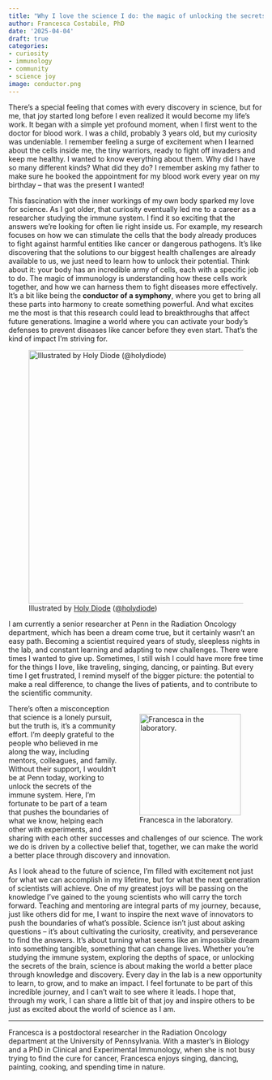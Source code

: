 ```yaml
---
title: "Why I love the science I do: the magic of unlocking the secrets of our bodies"
author: Francesca Costabile, PhD
date: '2025-04-04'
draft: true
categories:
- curiosity
- immunology
- community
- science joy
image: conductor.png
---
```


There's a special feeling that comes with every discovery in science, but for
me, that joy started long before I even realized it would become my life's work.
It began with a simple yet profound moment, when I first went to the doctor for
blood work. I was a child, probably 3 years old, but my curiosity was
undeniable. I remember feeling a surge of excitement when I learned about the
cells inside me, the tiny warriors, ready to fight off invaders and keep me
healthy. I wanted to know everything about them. Why did I have so many
different kinds? What did they do? I remember asking my father to make sure he
booked the appointment for my blood work every year on my birthday -- that was
the present I wanted!

This fascination with the inner workings of my own body sparked my love for
science. As I got older, that curiosity eventually led me to a career as a
researcher studying the immune system. I find it so exciting that the answers
we're looking for often lie right inside us. For example, my research focuses on
how we can stimulate the cells that the body already produces to fight against
harmful entities like cancer or dangerous pathogens. It's like discovering that
the solutions to our biggest health challenges are already available to us, we
just need to learn how to unlock their potential. Think about it: your body has
an incredible army of cells, each with a specific job to do. The magic of
immunology is understanding how these cells work together, and how we can
harness them to fight diseases more effectively. It's a bit like being the
**conductor of a symphony**, where you get to bring all these parts into harmony to
create something powerful. And what excites me the most is that this research
could lead to breakthroughs that affect future generations. Imagine a world
where you can activate your body's defenses to prevent diseases like cancer
before they even start. That's the kind of impact I'm striving for.

::: {.align-center}
![Illustrated by <a href="https://www.holydiode.com/">Holy Diode</a> (<a href="https://www.instagram.com/holy.diode/">@holydiode</a>)](conductor.png){height=500px}
:::

I am currently a senior researcher at Penn in the Radiation Oncology department,
which has been a dream come true, but it certainly wasn't an easy path. Becoming
a scientist required years of study, sleepless nights in the lab, and constant
learning and adapting to new challenges. There were times I wanted to give up.
Sometimes, I still wish I could have more free time for the things I love, like
traveling, singing, dancing, or painting. But every time I get frustrated, I
remind myself of the bigger picture: the potential to make a real difference, to
change the lives of patients, and to contribute to the scientific community.

:::: {style="float: right; margin: 5px;"}
![Francesca in the laboratory.](fc.jpg){width=200px}
::::

There's often a misconception that science is a lonely pursuit, but the truth
is, it's a community effort.  I'm deeply grateful to the people who believed in
me along the way, including mentors, colleagues, and family. Without their
support, I wouldn't be at Penn today, working to unlock the secrets of the
immune system. Here, I'm fortunate to be part of a team that pushes the
boundaries of what we know, helping each other with experiments, and sharing
with each other successes and challenges of our science. The work we do is
driven by a collective belief that, together, we can make the world a better
place through discovery and innovation.

As I look ahead to the future of science, I'm filled with excitement not just
for what we can accomplish in my lifetime, but for what the next generation of
scientists will achieve. One of my greatest joys will be passing on the
knowledge I've gained to the young scientists who will carry the torch forward.
Teaching and mentoring are integral parts of my journey, because, just like
others did for me, I want to inspire the next wave of innovators to push the
boundaries of what's possible. Science isn't just about asking questions -- it's
about cultivating the curiosity, creativity, and perseverance to find the
answers. It's about turning what seems like an impossible dream into something
tangible, something that can change lives. Whether you're studying the immune
system, exploring the depths of space, or unlocking the secrets of the brain,
science is about making the world a better place through knowledge and
discovery. Every day in the lab is a new opportunity to learn, to grow, and to
make an impact. I feel fortunate to be part of this incredible journey, and I
can't wait to see where it leads. I hope that, through my work, I can share a
little bit of that joy and inspire others to be just as excited about the world
of science as I am.

<hr>

::: {.callout-note title="About the author" style="" icon=false}

Francesca is a postdoctoral researcher in the Radiation Oncology department at
the University of Pennsylvania. With a master's in Biology and a PhD in
Clinical and Experimental Immunology, when she is not busy trying to find the
cure for cancer, Francesca enjoys singing, dancing, painting, cooking, and
spending time in nature.

:::
